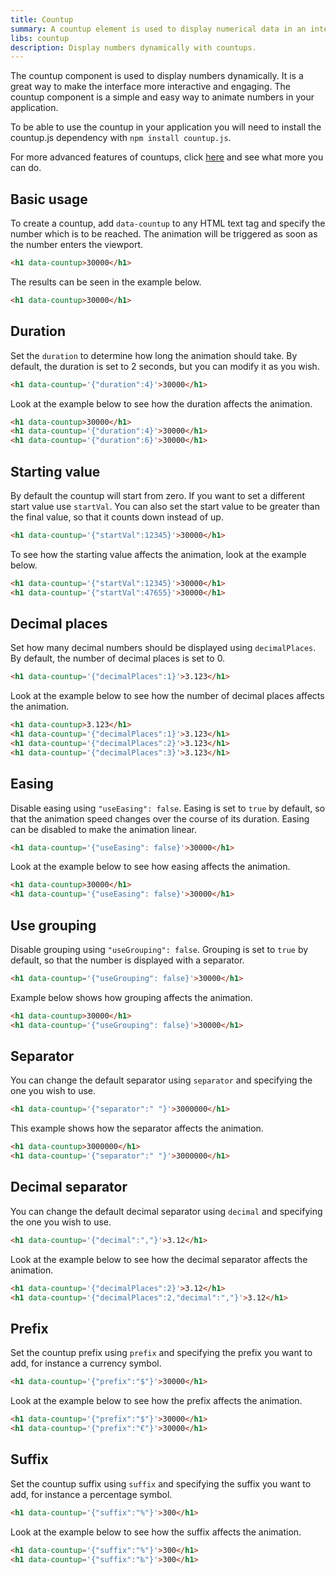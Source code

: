 ```yaml
---
title: Countup
summary: A countup element is used to display numerical data in an interesting way and make the interface more interactive.
libs: countup
description: Display numbers dynamically with countups.
---
```


The countup component is used to display numbers dynamically. It is a great way to make the interface more interactive and engaging. The countup component is a simple and easy way to animate numbers in your application.

To be able to use the countup in your application you will need to install the countup.js dependency with `npm install countup.js`.

For more advanced features of countups, click [here](https://inorganik.github.io/countUp.js/) and see what more you can do.

## Basic usage

To create a countup, add `data-countup` to any HTML text tag and specify the number which is to be reached. The animation will be triggered as soon as the number enters the viewport.

```html
<h1 data-countup>30000</h1>
```

The results can be seen in the example below.

```html example libs="countup" centered
<h1 data-countup>30000</h1>
```

## Duration

Set the `duration` to determine how long the animation should take. By default, the duration is set to 2 seconds, but you can modify it as you wish.

```html
<h1 data-countup='{"duration":4}'>30000</h1>
```

Look at the example below to see how the duration affects the animation.

```html example libs="countup" centered vertical separated
<h1 data-countup>30000</h1>
<h1 data-countup='{"duration":4}'>30000</h1>
<h1 data-countup='{"duration":6}'>30000</h1>
```

## Starting value

By default the countup will start from zero. If you want to set a different start value use `startVal`.
You can also set the start value to be greater than the final value, so that it counts down instead of up.

```html
<h1 data-countup='{"startVal":12345}'>30000</h1>
```

To see how the starting value affects the animation, look at the example below.

```html example libs="countup" centered vertical separated
<h1 data-countup='{"startVal":12345}'>30000</h1>
<h1 data-countup='{"startVal":47655}'>30000</h1>
```

## Decimal places

Set how many decimal numbers should be displayed using `decimalPlaces`. By default, the number of decimal places is set to 0.

```html
<h1 data-countup='{"decimalPlaces":1}'>3.123</h1>
```

Look at the example below to see how the number of decimal places affects the animation.

```html example libs="countup" centered vertical separated height="20rem"
<h1 data-countup>3.123</h1>
<h1 data-countup='{"decimalPlaces":1}'>3.123</h1>
<h1 data-countup='{"decimalPlaces":2}'>3.123</h1>
<h1 data-countup='{"decimalPlaces":3}'>3.123</h1>
```

## Easing

Disable easing using `"useEasing": false`. Easing is set to `true` by default, so that the animation speed changes over the course of its duration. Easing can be disabled to make the animation linear.

```html
<h1 data-countup='{"useEasing": false}'>30000</h1>
```

Look at the example below to see how easing affects the animation.

```html example libs="countup" centered vertical separated
<h1 data-countup>30000</h1>
<h1 data-countup='{"useEasing": false}'>30000</h1>
```

## Use grouping

Disable grouping using `"useGrouping": false`. Grouping is set to `true` by default, so that the number is displayed with a separator.

```html
<h1 data-countup='{"useGrouping": false}'>30000</h1>
```

Example below shows how grouping affects the animation.

```html example libs="countup" centered vertical separated
<h1 data-countup>30000</h1>
<h1 data-countup='{"useGrouping": false}'>30000</h1>
```

## Separator

You can change the default separator using `separator` and specifying the one you wish to use.

```html
<h1 data-countup='{"separator":" "}'>3000000</h1>
```

This example shows how the separator affects the animation.

```html example libs="countup" centered vertical separated
<h1 data-countup>3000000</h1>
<h1 data-countup='{"separator":" "}'>3000000</h1>
```

## Decimal separator

You can change the default decimal separator using `decimal` and specifying the one you wish to use.

```html
<h1 data-countup='{"decimal":","}'>3.12</h1>
```

Look at the example below to see how the decimal separator affects the animation.

```html example libs="countup" centered vertical separated
<h1 data-countup='{"decimalPlaces":2}'>3.12</h1>
<h1 data-countup='{"decimalPlaces":2,"decimal":","}'>3.12</h1>
```

## Prefix

Set the countup prefix using `prefix` and specifying the prefix you want to add, for instance a currency symbol.

```html
<h1 data-countup='{"prefix":"$"}'>30000</h1>
```

Look at the example below to see how the prefix affects the animation.

```html example libs="countup" centered vertical separated
<h1 data-countup='{"prefix":"$"}'>30000</h1>
<h1 data-countup='{"prefix":"€"}'>30000</h1>
```

## Suffix

Set the countup suffix using `suffix` and specifying the suffix you want to add, for instance a percentage symbol.

```html
<h1 data-countup='{"suffix":"%"}'>300</h1>
```

Look at the example below to see how the suffix affects the animation.

```html example libs="countup" centered vertical separated
<h1 data-countup='{"suffix":"%"}'>300</h1>
<h1 data-countup='{"suffix":"‰"}'>300</h1>
```

